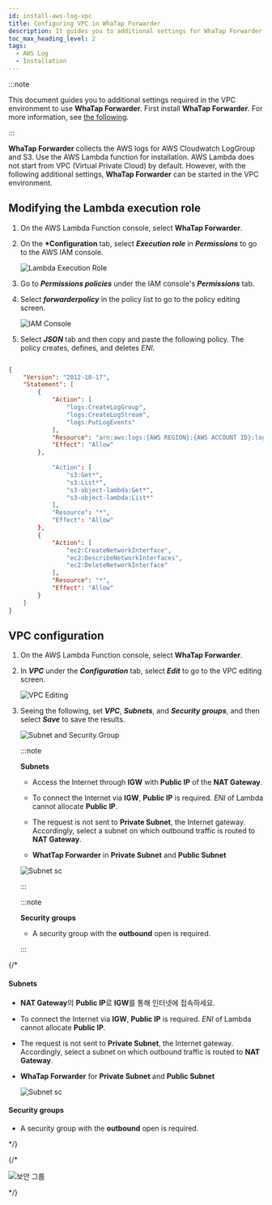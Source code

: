 ```yaml
---
id: install-aws-log-vpc
title: Configuring VPC in WhaTap Forwarder
description: It guides you to additional settings for WhaTap Forwarder to be available in the VPC environment.
toc_max_heading_level: 2
tags:
  - AWS Log
  - Installation
---
```


:::note

This document guides you to additional settings required in the <span class='vpcbold'>VPC</span> environment to use **WhaTap Forwarder**. First install **WhaTap Forwarder**. For more information, see [the following](../aws-log/install-aws-log#install-whatap-forwarder).

:::

**WhaTap Forwarder** collects the AWS logs for AWS Cloudwatch LogGroup and S3. Use the AWS Lambda function for installation. AWS Lambda does not start from <span class='vpcbold'>VPC</span> (Virtual Private Cloud) by default. However, with the following additional settings, **WhaTap Forwarder** can be started in the <span class='vpcbold'>VPC</span> environment.

## Modifying the Lambda execution role

1. On the AWS Lambda Function console, select **WhaTap Forwarder**.

2. On the **\*Configuration** tab, select **_Execution role_** in **_Permissions_** to go to the AWS IAM console.

   ![Lambda Execution Role](/img/whatap-forwarder-vpc-lambda.png)

3. Go to **_Permissions policies_** under the IAM console's **_Permissions_** tab. 

4. Select **_forwarderpolicy_** in the policy list to go to the policy editing screen.

   ![IAM Console](/img/whatap-forwarder-vpc-aws-iam.png)

5. Select **_JSON_** tab and then copy and paste the following policy. The policy creates, defines, and deletes _ENI_.

```json title='IAM Policy'

{
    "Version": "2012-10-17",
    "Statement": [
        {
            "Action": [
                "logs:CreateLogGroup",
                "logs:CreateLogStream",
                "logs:PutLogEvents"
            ],
            "Resource": "arn:aws:logs:{AWS REGION}:{AWS ACCOUNT ID}:log-group:/aws/lambda/*",
            "Effect": "Allow"
        },
        
            "Action": [
                "s3:Get*",
                "s3:List*",
                "s3-object-lambda:Get*",
                "s3-object-lambda:List*"
            ],
            "Resource": "*",
            "Effect": "Allow"
        },
        {
            "Action": [
                "ec2:CreateNetworkInterface",
                "ec2:DescribeNetworkInterfaces",
                "ec2:DeleteNetworkInterface"
            ],
            "Resource": "*",
            "Effect": "Allow"
        }
    ]
}

```

## VPC configuration

<div class ='vpcb'>

1. On the AWS Lambda Function console, select **WhaTap Forwarder**.

2. In **_VPC_** under the **_Configuration_** tab, select **_Edit_** to go to the VPC editing screen.

   ![VPC Editing](/img/whatap-forwarder-vpc-edit.png)

3. Seeing the following, set **_VPC_**, **_Subnets_**, and **_Security groups_**, and then select **_Save_** to save the results.

   ![Subnet and Security Group](/img/whatap-forwarder-vpc-sg.png)

   :::note

   **Subnets**

   - Access the Internet through **IGW** with **Public IP** of the **NAT Gateway**.

   - To connect the Internet via **IGW**, **Public IP** is required. _ENI_ of Lambda cannot allocate **Public IP**.

   - The request is not sent to **Private Subnet**, the Internet gateway. Accordingly, select a subnet on which outbound traffic is routed to **NAT Gateway**.

   - **WhatTap Forwarder** in **Private Subnet** and **Public Subnet**

   ![Subnet sc](/img/whatap-forwarder-subnet.png)

   :::

   :::note

   **Security groups**

   - A security group with the **outbound** open is required.

   :::

</div>

{/* 

#### Subnets

* **NAT Gateway**의 **Public IP**로 **IGW**를 통해 인터넷에 접속하세요.

* To connect the Internet via **IGW**, **Public IP** is required. *ENI* of Lambda cannot allocate **Public IP**.

* The request is not sent to **Private Subnet**, the Internet gateway. Accordingly, select a subnet on which outbound traffic is routed to **NAT Gateway**.

* **WhaTap Forwarder** for **Private Subnet** and **Public Subnet** 

  ![Subnet sc](/img/whatap-forwarder-subnet.png)

#### Security groups

* A security group with the **outbound** open is required.

*/}

{/* 

  ![보안 그룹](/img/whatap-forwarder-vpc-sg-outbound.png)

*/}
